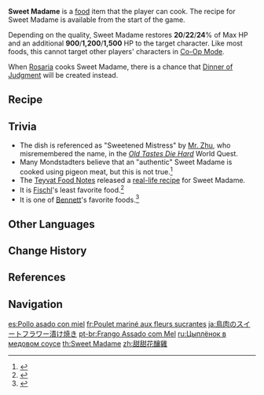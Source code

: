 {{Food Infobox
|id              = 108032
|name            = Sweet Madame
|description     = Honey-roasted fowl.
|desc_suspicious = The sweet flowers have been burnt off, revealing the bitter taste of the overcooked fowl.
|desc_basic      = The honey and sweet flowers come together to compliment the tender fowl meat.
|desc_delicious  = Tender and sweet, the meat has perfectly fused with the honey, ensuring the only thing left of this dish will be the cleanly-picked bones.
|type            = Recovery Dishes
|effectType      = Healing
|effect          = Restores (var1)% of Max HP and an additional (var2) HP to the selected character.
|eff_att1        = HP Restore
|eff_att2        = HP Restore Percent
|eff_att3        = HP Restore Fixed
|eff_suspicious1 = 20
|eff_suspicious2 = 900
|eff_basic1      = 22
|eff_basic2      = 1,200
|eff_delicious1  = 24
|eff_delicious2  = 1,500
|quality         = 2
|variant         = Dinner of Judgment
|region          = Mondstadt
|recipe          = Available by default
}}
'''Sweet Madame''' is a [[food]] item that the player can cook. The recipe for Sweet Madame is available from the start of the game.<!--10 normal variants are given in the beginning after you kill the slimes. Would be nice to translate this into a blob.-->

Depending on the quality, Sweet Madame restores '''20'''/'''22'''/'''24'''% of Max HP and an additional '''900'''/'''1,200'''/'''1,500''' HP to the target character. Like most foods, this cannot target other players' characters in [[Co-Op Mode]].

When [[Rosaria]] cooks Sweet Madame, there is a chance that [[Dinner of Judgment]] will be created instead.

==Recipe==
{{Recipe
|type = Cooking
|Fowl = 2
|Sweet Flower = 2
|sort = Fowl;Sweet Flower
}}

==Trivia==
*The dish is referenced as "Sweetened Mistress" by [[Mr. Zhu]], who misremembered the name, in the ''[[Old Tastes Die Hard]]'' World Quest.
*Many Mondstadters believe that an "authentic" Sweet Madame is cooked using pigeon meat, but this is not true.<ref>{{Ref/Furnishing|White Pigeon}}</ref>
*The [[Teyvat Food Notes]] released a [https://ys.mihoyo.com/main/news/detail/13400 real-life recipe] for Sweet Madame.
*It is [[Fischl]]'s least favorite food.<ref>{{Ref/VO|Fischl|Least Favorite Food}}</ref>
*It is one of [[Bennett]]'s favorite foods.<ref>{{Ref/VO|Bennett|Favorite Food}}</ref>

==Other Languages==
{{Other Languages
|en      = Sweet Madame
|zhs     = 甜甜花酿鸡
|zhs_rm  = Tiántiánhuā Niàng Jī
|zht     = 甜甜花釀雞
|zht_rm  = Tiántiánhuā Niàng Jī
|zh_tl   = Sweet Flower Stuffed Chicken
|ja      = 鳥肉のスイートフラワー漬け焼き
|ja_rm   = Toriniku no Suiito Furawaa Tsukeyaki
|ja_tl   = Chicken Meat Broiled in Sweet Flowers
|ko      = 달콤달콤 닭고기 스튜
|ko_rm   = Dalkomdalkom Dakgogi Seutyu
|ko_tl   = Sweet Chicken Stew
|es      = Pollo asado con miel
|es_tl   = Roasted Chicken with Honey
|fr      = Poulet mariné aux fleurs sucrantes
|fr_tl   = Sweet Flower Marinated Chicken
|ru      = Цыплёнок в медовом соусе
|ru_tl   = Chicken in Honey Sauce
|th      = Sweet Madame
|vi      = Gà Nấu Hoa Ngọt
|vi_tl   = Cooked Chicken with Sweet Flowers
|de      = Süß mariniertes Hühnchen
|de_tl   = Sweet Marinated Chicken
|id      = Sweet Madame
|pt      = Frango Assado com Mel
|pt_tl   = Roasted Chicken with Honey
|tr      = Çiçekli Tavuk
|tr_tl   = 
|it      = Pollo ai Fiordolci
|it_tl   = Sweetflower Chicken
}}

==Change History==
{{Change History|1.0}}

==References==
{{Reflist}}

==Navigation==
{{Food Navbox}}

[[es:Pollo asado con miel]]
[[fr:Poulet mariné aux fleurs sucrantes]]
[[ja:鳥肉のスイートフラワー漬け焼き]]
[[pt-br:Frango Assado com Mel]]
[[ru:Цыплёнок в медовом соусе]]
[[th:Sweet Madame]]
[[zh:甜甜花釀雞]]